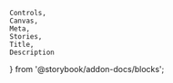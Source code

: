     Controls,
    Canvas,
    Meta,
    Stories,
    Title,
    Description
} from '@storybook/addon-docs/blocks';

<Meta of={anchorButtonStories} />
<Title of={anchorButtonStories} />

An anchor button is a component with the visual appearance of a button, but it
navigates like an anchor/link when pressed.

Consider <Tag name={buttonTag} /> if you want a button that triggers an action
or event.

<Canvas of={anchorButtonStories.outlineAnchorButton} />

## API

<Controls of={anchorButtonStories.outlineAnchorButton} />

<ComponentApisLink />

### Target Configuration

<TargetDocs />

## Styling

<StylingDocs components={{ Button: anchorButtonTag }} />

{/* ## Usage */}

{/* ## Examples */}

## Accessibility

<ContentHiddenDocs buttonElement="nimble-anchor-button" />

{/* ## Resources */}
